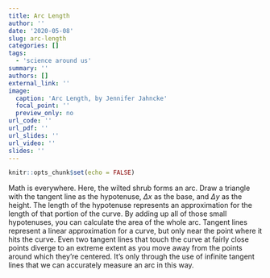 ```yaml
---
title: Arc Length
author: ''
date: '2020-05-08'
slug: arc-length
categories: []
tags:
  - 'science around us'
summary: ''
authors: []
external_link: ''
image:
  caption: 'Arc Length, by Jennifer Jahncke'
  focal_point: ''
  preview_only: no
url_code: ''
url_pdf: ''
url_slides: ''
url_video: ''
slides: ''
---
```


```r
knitr::opts_chunk$set(echo = FALSE)
```

Math is everywhere. Here, the wilted shrub forms an arc. Draw a triangle with the tangent line as the hypotenuse, $\Delta x$ as the base, and $\Delta y$ as the height. The length of the hypotenuse represents an approximation for the length of that portion of the curve. By adding up all of those small hypotenuses, you can calculate the area of the whole arc. Tangent lines represent a linear approximation for a curve, but only near the point where it hits the curve. Even two tangent lines that touch the curve at fairly close points diverge to an extreme extent as you move away from the points around which they're centered. It's only through the use of infinite tangent lines that we can accurately measure an arc in this way.